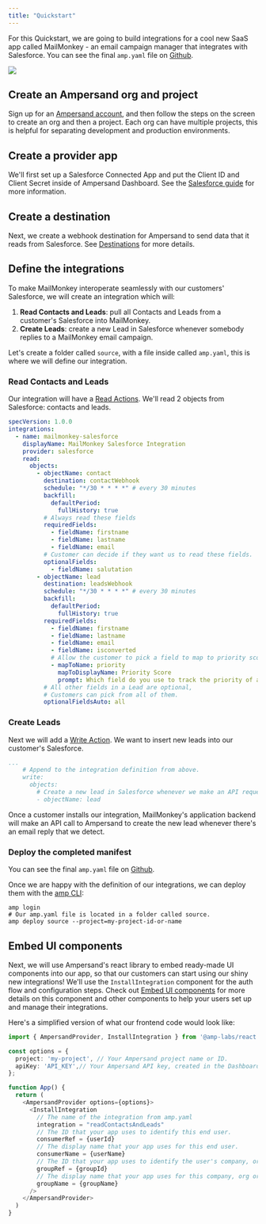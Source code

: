 ```yaml
---
title: "Quickstart"
---
```


For this Quickstart, we are going to build integrations for a cool new SaaS app called MailMonkey - an email campaign manager that integrates with Salesforce. You can see the final `amp.yaml` file on [Github](https://github.com/amp-labs/samples/blob/main/salesforce/amp.yaml).

![](/images/28feb09-Group_2987.png)

## Create an Ampersand org and project

Sign up for an [Ampersand account](https://dashboard.withampersand.com/sign-up), and then follow the steps on the screen to create an org and then a project. Each org can have multiple projects, this is helpful for separating development and production environments.

## Create a provider app

We'll first set up a Salesforce Connected App and put the Client ID and Client Secret inside of Ampersand Dashboard. See the [Salesforce guide](/provider-guides/salesforce) for more information.

## Create a destination

Next, we create a webhook destination for Ampersand to send data that it reads from Salesforce. See [Destinations](destinations) for more details.

## Define the integrations

To make MailMonkey interoperate seamlessly with our customers' Salesforce, we will create an integration which will:

1. **Read Contacts and Leads**: pull all Contacts and Leads from a customer's Salesforce into MailMonkey.
2. **Create Leads**: create a new Lead in Salesforce whenever somebody replies to a MailMonkey email campaign.

Let's create a folder called `source`, with a file inside called `amp.yaml`, this is where we will define our integration.

### Read Contacts and Leads

Our integration will have a [Read Actions](/define-integrations/read-actions). We'll read 2 objects from Salesforce: contacts and leads.

```YAML YAML
specVersion: 1.0.0
integrations:
  - name: mailmonkey-salesforce
    displayName: MailMonkey Salesforce Integration
    provider: salesforce
    read:
      objects:
        - objectName: contact
          destination: contactWebhook
          schedule: "*/30 * * * *" # every 30 minutes
          backfill:
            defaultPeriod:
              fullHistory: true
          # Always read these fields
          requiredFields:
            - fieldName: firstname
            - fieldName: lastname
            - fieldName: email
          # Customer can decide if they want us to read these fields.
          optionalFields:
            - fieldName: salutation
        - objectName: lead
          destination: leadsWebhook
          schedule: "*/30 * * * *" # every 30 minutes
          backfill:
            defaultPeriod:
              fullHistory: true
          requiredFields:
            - fieldName: firstname
            - fieldName: lastname
            - fieldName: email
            - fieldName: isconverted
            # Allow the customer to pick a field to map to priority score
            - mapToName: priority
              mapToDisplayName: Priority Score
              prompt: Which field do you use to track the priority of a lead?
          # All other fields in a Lead are optional,
          # Customers can pick from all of them.
          optionalFieldsAuto: all
```

### Create Leads

Next we will add a [Write Action](/define-integrations/write-actions). We want to insert new leads into our customer's Salesforce.


```YAML YAML
...
    # Append to the integration definition from above.
    write:
      objects:
        # Create a new lead in Salesforce whenever we make an API request.
        - objectName: lead
```

Once a customer installs our integration, MailMonkey's application backend will make an API call to Ampersand to create the new lead whenever there's an email reply that we detect.

### Deploy the completed manifest

You can see the final `amp.yaml` file on [Github](https://github.com/amp-labs/samples/blob/main/salesforce/amp.yaml). 

Once we are happy with the definition of our integrations, we can deploy them with the [amp CLI](/cli/overview):

```
amp login
# Our amp.yaml file is located in a folder called source.
amp deploy source --project=my-project-id-or-name
```

## Embed UI components

Next, we will use Ampersand's react library to embed ready-made UI components into our app, so that our customers can start using our shiny new integrations! We'll use the `InstallIntegration` component for the auth flow and configuration steps. Check out [Embed UI components](/embeddable-ui-components) for more details on this component and other components to help your users set up and manage their integrations. 

Here's a simplified version of what our frontend code would look like:


```TypeScript TypeScript
import { AmpersandProvider, InstallIntegration } from '@amp-labs/react';

const options = {
  project: 'my-project', // Your Ampersand project name or ID.
  apiKey: 'API_KEY',// Your Ampersand API key, created in the Dashboard.
};

function App() {
  return (
    <AmpersandProvider options={options}>
      <InstallIntegration 
        // The name of the integration from amp.yaml
        integration = "readContactsAndLeads"
        // The ID that your app uses to identify this end user.
        consumerRef = {userId}
        // The display name that your app uses for this end user.
        consumerName = {userName}
        // The ID that your app uses to identify the user's company, org, or team.
        groupRef = {groupId}
        // The display name that your app uses for this company, org or team.
        groupName = {groupName}
      />
    </AmpersandProvider>
  )
}
```
